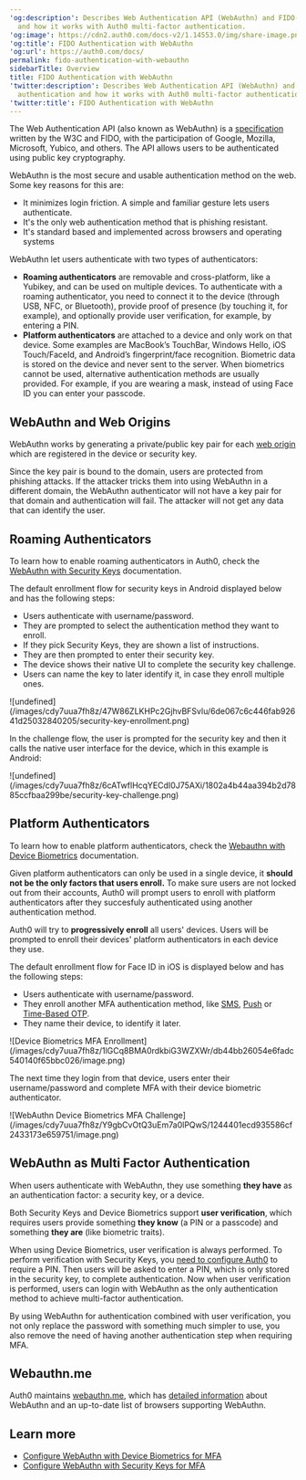 ---
'og:description': Describes Web Authentication API (WebAuthn) and FIDO-based authentication
  and how it works with Auth0 multi-factor authentication.
'og:image': https://cdn2.auth0.com/docs-v2/1.14553.0/img/share-image.png
'og:title': FIDO Authentication with WebAuthn
'og:url': https://auth0.com/docs/
permalink: fido-authentication-with-webauthn
sidebarTitle: Overview
title: FIDO Authentication with WebAuthn
'twitter:description': Describes Web Authentication API (WebAuthn) and FIDO-based
  authentication and how it works with Auth0 multi-factor authentication.
'twitter:title': FIDO Authentication with WebAuthn
---
The Web Authentication API (also known as WebAuthn) is a [specification](https://www.w3.org/TR/webauthn/) written by the W3C and FIDO, with the participation of Google, Mozilla, Microsoft, Yubico, and others. The API allows users to be authenticated using public key cryptography.

WebAuthn is the most secure and usable authentication method on the web. Some key reasons for this are:

* It minimizes login friction. A simple and familiar gesture lets users authenticate.
* It's the only web authentication method that is phishing resistant.
* It's standard based and implemented across browsers and operating systems

WebAuthn let users authenticate with two types of authenticators:

* **Roaming authenticators** are removable and cross-platform, like a Yubikey, and can be used on multiple devices. To authenticate with a roaming authenticator, you need to connect it to the device (through USB, NFC, or Bluetooth), provide proof of presence (by touching it, for example), and optionally provide user verification, for example, by entering a PIN.
* **Platform authenticators** are attached to a device and only work on that device. Some examples are MacBook’s TouchBar, Windows Hello, iOS Touch/FaceId, and Android’s fingerprint/face recognition. Biometric data is stored on the device and never sent to the server. When biometrics cannot be used, alternative authentication methods are usually provided. For example, if you are wearing a mask, instead of using Face ID you can enter your passcode.

## WebAuthn and Web Origins

WebAuthn works by generating a private/public key pair for each [web origin](https://en.wikipedia.org/wiki/Same-origin_policy) which are registered in the device or security key.

Since the key pair is bound to the domain, users are protected from phishing attacks. If the attacker tricks them into using WebAuthn in a different domain, the WebAuthn authenticator will not have a key pair for that domain and authentication will fail. The attacker will not get any data that can identify the user.

## Roaming Authenticators

To learn how to enable roaming authenticators in Auth0, check the [WebAuthn with Security Keys](/docs/secure/multi-factor-authentication/fido-authentication-with-webauthn/configure-webauthn-security-keys-for-mfa) documentation.

The default enrollment flow for security keys in Android displayed below and has the following steps:

* Users authenticate with username/password.
* They are prompted to select the authentication method they want to enroll.
* If they pick Security Keys, they are shown a list of instructions.
* They are then prompted to enter their security key.
* The device shows their native UI to complete the security key challenge.
* Users can name the key to later identify it, in case they enroll multiple ones.

<Frame>![undefined](/images/cdy7uua7fh8z/47W86ZLKHPc2GjhvBFSvlu/6de067c6c446fab92641d25032840205/security-key-enrollment.png)</Frame>

In the challenge flow, the user is prompted for the security key and then it calls the native user interface for the device, which in this example is Android:

<Frame>![undefined](/images/cdy7uua7fh8z/6cATwflHcqYECdI0J75AXi/1802a4b44aa394b2d7885ccfbaa299be/security-key-challenge.png)</Frame>

## Platform Authenticators

To learn how to enable platform authenticators, check the [Webauthn with Device Biometrics](/docs/secure/multi-factor-authentication/fido-authentication-with-webauthn/configure-webauthn-device-biometrics-for-mfa) documentation.

Given platform authenticators can only be used in a single device, it **should not be the only factors that users enroll.** To make sure users are not locked out from their accounts, Auth0 will prompt users to enroll with platform authenticators after they succesfuly authenticated using another authentication method.

Auth0 will try to **progressively enroll** all users' devices. Users will be prompted to enroll their devices' platform authenticators in each device they use.

The default enrollment flow for Face ID in iOS is displayed below and has the following steps:

* Users authenticate with username/password.
* They enroll another <Tooltip tip="Multi-factor authentication (MFA): User authentication process that uses a factor in addition to username and password such as a code via SMS." cta="View Glossary" href="/docs/glossary?term=MFA">MFA</Tooltip> authentication method, like [SMS](/docs/secure/multi-factor-authentication/multi-factor-authentication-factors/configure-sms-voice-notifications-mfa), [Push](/docs/secure/multi-factor-authentication/multi-factor-authentication-factors/configure-push-notifications-for-mfa) or [Time-Based OTP](/docs/secure/multi-factor-authentication/multi-factor-authentication-factors/configure-otp-notifications-for-mfa).
* They name their device, to identify it later.

<Frame>![Device Biometrics MFA Enrollment](/images/cdy7uua7fh8z/1lGCq8BMA0rdkbiG3WZXWr/db44bb26054e6fadc540140f65bbc026/image.png)</Frame>

The next time they login from that device, users enter their username/password and complete MFA with their device biometric authenticator.

<Frame>![WebAuthn Device Biometrics MFA Challenge](/images/cdy7uua7fh8z/Y9gbCvOtQ3uEm7a0lPQwS/1244401ecd935586cf2433173e659751/image.png)</Frame>

## WebAuthn as Multi Factor Authentication

<Callout icon="file-lines" color="#0EA5E9" iconType="regular">

When users authenticate with WebAuthn, they use something **they have** as an authentication factor: a security key, or a device.

Both Security Keys and Device Biometrics support **user verification**, which requires users provide something **they know** (a PIN or a passcode) and something **they are** (like biometric traits).

When using Device Biometrics, user verification is always performed. To perform verification with Security Keys, you [need to configure Auth0](/docs/secure/multi-factor-authentication/fido-authentication-with-webauthn/configure-webauthn-security-keys-for-mfa) to require a PIN. Then users will be asked to enter a PIN, which is only stored in the security key, to complete authentication. Now when user verification is performed, users can login with WebAuthn as the only authentication method to achieve multi-factor authentication.

By using WebAuthn for authentication combined with user verification, you not only replace the password with something much simpler to use, you also remove the need of having another authentication step when requiring MFA.

</Callout>

## Webauthn.me

Auth0 maintains [webauthn.me](https://a0.to/webauthme-auth0-docs), which has [detailed information](https://webauthn.me/introduction) about WebAuthn and an up-to-date list of browsers supporting WebAuthn.

## Learn more

* [Configure WebAuthn with Device Biometrics for MFA](/docs/secure/multi-factor-authentication/fido-authentication-with-webauthn/configure-webauthn-device-biometrics-for-mfa)
* [Configure WebAuthn with Security Keys for MFA](/docs/secure/multi-factor-authentication/fido-authentication-with-webauthn/configure-webauthn-security-keys-for-mfa)